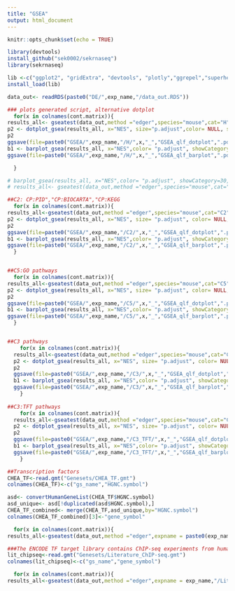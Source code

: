 ```yaml
---
title: "GSEA"
output: html_document
---
```


```r
knitr::opts_chunk$set(echo = TRUE)

library(devtools)
install_github("sek0002/sekrnaseq")
library(sekrnaseq)

lib <-c("ggplot2", "gridExtra", "devtools", "plotly","ggrepel","superheat","tidyverse",'viridis','data.table','heatmaply',"dplyr","ggbiplot", "DESeq2","superheat","edgeR","limma","Glimma","gplots","org.Mm.eg.db","RColorBrewer","fgsea","gridExtra","DEFormats","statmod","org.Hs.eg.db","pheatmap","edgeR","svglite","biomaRt","msigdbr","fgsea","clusterProfiler","enrichplot","DOSE","plyr","ggrastr","Rsamtools","rtracklayer","GenomicAlignments","bedr","Rsubread","GenomicFeatures","doParallel","BiocParallel", "GenomicAlignments","GenomicRanges","rtracklayer","ChIPQC","Rsamtools","Gviz","GenomicFeatures","RMariaDB","BiocParallel","tools","ChIPseeker","TxDb.Mmusculus.UCSC.mm10.knownGene","EnsDb.Mmusculus.v79","clusterProfiler","AnnotationDbi","org.Mm.eg.db","dplyr","diffloop","DiffBind","systemPipeR","plotly")
install_load(lib)

data_out<- readRDS(paste0("DE/",exp_name,"/data_out.RDS"))
```

```r

### plots generated script, alternative dotplot
  for(x in colnames(cont.matrix)){
results_all<- gseatest(data_out,method ="edger",species="mouse",cat="H",expname = paste0(exp_name,"/H/"), DEgroup=x, plot=T)
p2 <- dotplot_gsea(results_all, x="NES", size="p.adjust",color= NULL, showCategory=20, font.size=10, title="dotplot for GSEA")
p2
ggsave(file=paste0("GSEA/",exp_name,"/H/",x,"_","GSEA_qlf_dotplot",".pdf", sep=""), plot=p2, units="in", width=7, height=6)
b1 <- barplot_gsea(results_all, x="NES",color= "p.adjust", showCategory=30, ylab= "NES",font.size=10, title="barplot for GSEA")
ggsave(file=paste0("GSEA/",exp_name,"/H/",x,"_","GSEA_qlf_barplot",".pdf", sep=""), plot=b1, units="in", width=7, height=6)

  }

# barplot_gsea(results_all, x="NES",color= "p.adjust", showCategory=30, ylab= "NES",font.size=10, title="barplot for GSEA")
# results_all<- gseatest(data_out,method ="edger",species="mouse",cat="H",expname = "Corvus_Paul", DEgroup=x, plot=T)

##C2: CP:PID","CP:BIOCARTA","CP:KEGG
  for(x in colnames(cont.matrix)){
results_all<-gseatest(data_out,method ="edger",species="mouse",cat="C2", subcat= c("CP:PID","CP:BIOCARTA","CP:KEGG"),expname = paste0(exp_name,"/C2/"), DEgroup=x, plot=F)
p2 <- dotplot_gsea(results_all, x="NES", size= "p.adjust", color= NULL, showCategory=30, font.size=10, title="dotplot for GSEA")
p2
ggsave(file=paste0("GSEA/",exp_name,"/C2/",x,"_","GSEA_qlf_dotplot",".pdf", sep=""), plot=p2, units="in", width=7, height=6)
b1 <- barplot_gsea(results_all, x="NES",color= "p.adjust", showCategory=30, ylab= "NES",font.size=10, title="barplot for GSEA")
ggsave(file=paste0("GSEA/",exp_name,"/C2/",x,"_","GSEA_qlf_barplot",".pdf", sep=""), plot=b1, units="in", width=7, height=6)
  }


##C5:GO pathways
  for(x in colnames(cont.matrix)){
results_all<-gseatest(data_out,method ="edger",species="mouse",cat="C5",expname = paste0(exp_name,"/C5/"), DEgroup=x, plot=F)
p2 <- dotplot_gsea(results_all, x="NES", size= "p.adjust", color= NULL, showCategory=30, font.size=10, title="dotplot for GSEA")
p2
ggsave(file=paste0("GSEA/",exp_name,"/C5/",x,"_","GSEA_qlf_dotplot",".pdf", sep=""), plot=p2, units="in", width=7, height=6)
b1 <- barplot_gsea(results_all, x="NES",color= "p.adjust", showCategory=30, ylab= "NES",font.size=10, title="barplot for GSEA")
ggsave(file=paste0("GSEA/",exp_name,"/C5/",x,"_","GSEA_qlf_barplot",".pdf", sep=""), plot=b1, units="in", width=7, height=6)
  }


##C3 pathways
    for(x in colnames(cont.matrix)){
  results_all<-gseatest(data_out,method ="edger",species="mouse",cat="C3",expname = paste0(exp_name,"/C3/"), DEgroup=x, plot=F)
  p2 <- dotplot_gsea(results_all, x="NES", size= "p.adjust", color= NULL, showCategory=30, font.size=10, title="dotplot for GSEA")
  p2
  ggsave(file=paste0("GSEA/",exp_name,"/C3/",x,"_","GSEA_qlf_dotplot",".pdf", sep=""), plot=p2, units="in", width=7, height=6)
  b1 <- barplot_gsea(results_all, x="NES",color= "p.adjust", showCategory=30, ylab= "NES",font.size=10, title="barplot for GSEA")
  ggsave(file=paste0("GSEA/",exp_name,"/C3/",x,"_","GSEA_qlf_barplot",".pdf", sep=""), plot=b1, units="in", width=7, height=6)
    }
  
##C3:TFT pathways
    for(x in colnames(cont.matrix)){
  results_all<-gseatest(data_out,method ="edger",species="mouse",cat="C3", subcat= c("TFT"), expname = paste0(exp_name,"/C3_TFT/"), DEgroup=x, plot=F)
  p2 <- dotplot_gsea(results_all, x="NES", size= "p.adjust", color= NULL, showCategory=30, font.size=10, title="dotplot for GSEA")
  p2
  ggsave(file=paste0("GSEA/",exp_name,"/C3_TFT/",x,"_","GSEA_qlf_dotplot",".pdf", sep=""), plot=p2, units="in", width=7, height=6)
  b1 <- barplot_gsea(results_all, x="NES",color= "p.adjust", showCategory=30, ylab= "NES",font.size=10, title="barplot for GSEA")
  ggsave(file=paste0("GSEA/",exp_name,"/C3_TFT/",x,"_","GSEA_qlf_barplot",".pdf", sep=""), plot=b1, units="in", width=7, height=6)
    }

##Transcription factors
CHEA_TF<-read.gmt("Genesets/CHEA_TF.gmt")
colnames(CHEA_TF)<-c("gs_name","HGNC.symbol")

asd<- convertHumanGeneList(CHEA_TF$HGNC.symbol)
asd_unique<- asd[!duplicated(asd$HGNC.symbol),]
CHEA_TF_combined<- merge(CHEA_TF,asd_unique,by="HGNC.symbol")
colnames(CHEA_TF_combined)[3]<-"gene_symbol"

  for(x in colnames(cont.matrix)){
results_all<-gseatest(data_out,method ="edger",expname = paste0(exp_name,"/CHEA_TF/"), DEgroup=x, customGS= CHEA_TF_combined, plot=T)}

###The ENCODE TF target library contains ChIP-seq experiments from human and mouse and the Literature ChIP-seq library contains ChIP-seq experiments from human, mouse and rat. GTEx, ARCHS4, and ReMap libraries were constructed from human data. https://amp.pharm.mssm.edu/chea3/#top
lit_chipseq<-read.gmt("Genesets/Literature_ChIP-seq.gmt")
colnames(lit_chipseq)<-c("gs_name","gene_symbol")

  for(x in colnames(cont.matrix)){
results_all<-gseatest(data_out,method ="edger",expname = exp_name,"/Lit_chipseq/", DEgroup=x, customGS= lit_chipseq, plot=T)}


```

